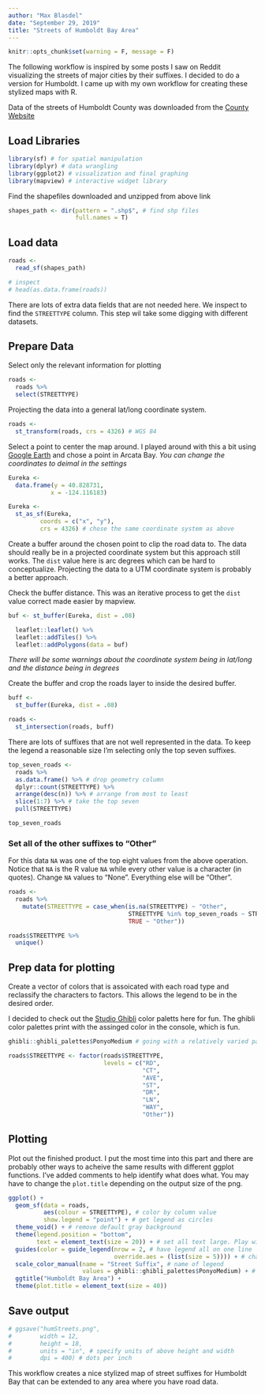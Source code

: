 ```yaml
---
author: "Max Blasdel"
date: "September 29, 2019"
title: "Streets of Humboldt Bay Area"
---
```


```r
knitr::opts_chunk$set(warning = F, message = F)
```

The following workflow is inspired by some posts I saw on Reddit visualizing the streets of major cities by their suffixes. I decided to do a version for Humboldt. I came up with my own workflow for creating these stylized maps with R.

Data of the streets of Humboldt County was downloaded from the [County Website](https://humboldtgov.org/276/GIS-Data-Download)

## Load Libraries

```r
library(sf) # for spatial manipulation
library(dplyr) # data wrangling
library(ggplot2) # visualization and final graphing
library(mapview) # interactive widget library
```

Find the shapefiles downloaded and unzipped from above link
```r
shapes_path <- dir(pattern = ".shp$", # find shp files
                   full.names = T)
```

## Load data

```r
roads <-
  read_sf(shapes_path)

# inspect
# head(as.data.frame(roads))
```

There are lots of extra data fields that are not needed here. We inspect to find the `STREETTYPE` column. This step wil take some digging with different datasets.

## Prepare Data

Select only the relevant information for plotting

```r
roads <-
  roads %>%
  select(STREETTYPE)
```

Projecting the data into a general lat/long coordinate system.

```r
roads <-
  st_transform(roads, crs = 4326) # WGS 84
```

Select a point to center the map around. I played around with this a bit using [Google Earth](https://earth.google.com/web/) and chose a point in Arcata Bay. *You can change the coordinates to deimal in the settings*

```r
Eureka <- 
  data.frame(y = 40.828731, 
            x = -124.116183)

Eureka <-
  st_as_sf(Eureka,
         coords = c("x", "y"), 
         crs = 4326) # chose the same coordinate system as above
```

Create a buffer around the chosen point to clip the road data to. The data should really be in a projected coordinate system but this approach still works. The `dist` value here is arc degrees which can be hard to conceptualize. Projecting the data to a UTM coordinate system is probably a better approach.

Check the buffer distance. This was an iterative process to get the `dist` value correct made easier by mapview.
```r
buf <- st_buffer(Eureka, dist = .08)

  leaflet::leaflet() %>% 
  leaflet::addTiles() %>% 
  leaflet::addPolygons(data = buf)
```
*There will be some warnings about the coordinate system being in lat/long and the distance being in degrees*

Create the buffer and crop the roads layer to inside the desired buffer.

```r
buff <-
  st_buffer(Eureka, dist = .08)

roads <-
  st_intersection(roads, buff) 
```

There are lots of suffixes that are not well represented in the data. To keep the legend a reasonable size I'm selecting only the top seven suffixes.

```r
top_seven_roads <-
  roads %>%
  as.data.frame() %>% # drop geometry column
  dplyr::count(STREETTYPE) %>%
  arrange(desc(n)) %>% # arrange from most to least
  slice(1:7) %>% # take the top seven
  pull(STREETTYPE)

top_seven_roads
```

### Set all of the other suffixes to "Other"

For this data `NA` was one of the top eight values from the above operation. Notice that `NA` is the R value `NA` while every other value is a character (in quotes). Change `NA` values to "None". Everything else will be "Other".

```r
roads <-
  roads %>%
    mutate(STREETTYPE = case_when(is.na(STREETTYPE) ~ "Other",
                                  STREETTYPE %in% top_seven_roads ~ STREETTYPE,
                                  TRUE ~ "Other"))

roads$STREETTYPE %>%
  unique()
```

## Prep data for plotting

Create a vector of colors that is assoicated with each road type and reclassify the characters to factors. This allows the legend to be in the desired order.

I decided to check out the [Studio Ghibli](https://github.com/ewenme/ghibli) color paletts here for fun.
The ghibli color palettes print with the assinged color in the console, which is fun.

```r
ghibli::ghibli_palettes$PonyoMedium # going with a relatively varied palette

roads$STREETTYPE <- factor(roads$STREETTYPE,
                           levels = c("RD",
                                      "CT",
                                      "AVE",
                                      "ST",
                                      "DR",
                                      "LN",
                                      "WAY",
                                      "Other"))
```

## Plotting

Plot out the finished product. I put the most time into this part and there are probably other ways to acheive the same results with different ggplot functions. I've added comments to help identify what does what. You may have to change the `plot.title` depending on the output size of the png.

```r
ggplot() +
  geom_sf(data = roads,
          aes(colour = STREETTYPE), # color by column value
          show.legend = "point") + # get legend as circles
  theme_void() + # remove default gray background
  theme(legend.position = "bottom",
        text = element_text(size = 20)) + # set all text large. Play with this number based on desired img size
  guides(color = guide_legend(nrow = 2, # have legend all on one line
                              override.aes = (list(size = 5)))) + # change size of point symbols in legend
  scale_color_manual(name = "Street Suffix", # name of legend
                     values = ghibli::ghibli_palettes$PonyoMedium) + # our selected color palette
  ggtitle("Humboldt Bay Area") +
  theme(plot.title = element_text(size = 40)) 
```

## Save output

```r
# ggsave("humStreets.png",
#        width = 12,
#        height = 18,
#        units = "in", # specify units of above height and width
#        dpi = 400) # dots per inch
```

This workflow creates a nice stylized map of street suffixes for Humboldt Bay that can be extended to any area where you have road data.

